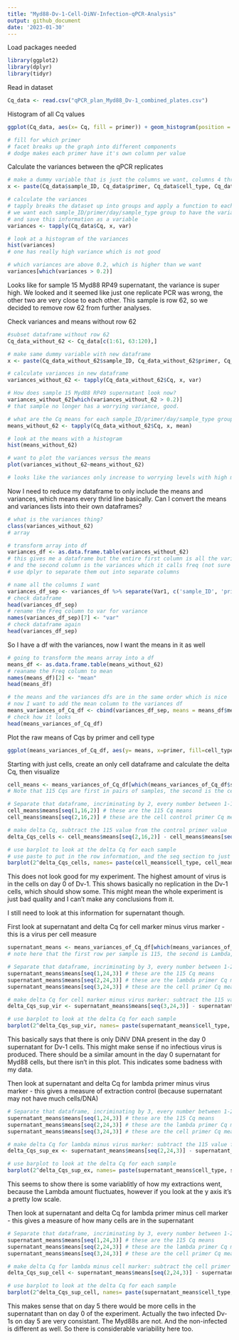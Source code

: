 ```yaml
---
title: "Myd88-Dv-1-Cell-DiNV-Infection-qPCR-Analysis"
output: github_document
date: '2023-01-30'
---
```

Load packages needed 

```r
library(ggplot2)
library(dplyr)
library(tidyr)
```


Read in dataset 
```r
Cq_data <- read.csv("qPCR_plan_Myd88_Dv-1_combined_plates.csv")

```



Histogram of all Cq values 

```r

ggplot(Cq_data, aes(x= Cq, fill = primer)) + geom_histogram(position = "dodge") + facet_grid(cell_type~sample_type) 

# fill for which primer 
# facet breaks up the graph into different components 
# dodge makes each primer have it's own column per value 

```

Calculate the variances between the qPCR replicates 
```r
# make a dummy variable that is just the columns we want, columns 4 through 9
x <- paste(Cq_data$sample_ID, Cq_data$primer, Cq_data$cell_type, Cq_data$sample_type, Cq_data$day, Cq_data$infected.)

# calculate the variances 
# tapply breaks the dataset up into groups and apply a function to each group
# we want each sample_ID/primer/day/sample_type group to have the variance calculated for the Cq value 
# and save this information as a variable 
variances <- tapply(Cq_data$Cq, x, var)

# look at a histogram of the variances 
hist(variances)
# one has really high variance which is not good 

# which variances are above 0.2, which is higher than we want 
variances[which(variances > 0.2)]

```

Looks like for sample 15 Myd88 RP49 supernatant, the variance is super high. We looked and it seemed like just one replicate PCR was wrong, the other two are very close to each other. This sample is row 62, so we decided to remove row 62 from further analyses. 

Check variances and means without row 62
```r
#subset dataframe without row 62
Cq_data_without_62 <- Cq_data[c(1:61, 63:120),]

# make same dummy variable with new dataframe
x <- paste(Cq_data_without_62$sample_ID, Cq_data_without_62$primer, Cq_data_without_62$cell_type, Cq_data_without_62$sample_type, Cq_data_without_62$day, Cq_data_without_62$infected.)

# calculate variances in new dataframe 
variances_without_62 <- tapply(Cq_data_without_62$Cq, x, var)

# How does sample 15 Myd88 RP49 supernatant look now?
variances_without_62[which(variances_without_62 > 0.2)]
# that sample no longer has a worrying variance, good. 

# what are the Cq means for each sample_ID/primer/day/sample_type group?
means_without_62 <- tapply(Cq_data_without_62$Cq, x, mean)

# look at the means with a histogram
hist(means_without_62)

# want to plot the variances versus the means 
plot(variances_without_62~means_without_62)

# looks like the variances only increase to worrying levels with high means. Rob and I talked about this and for all of them except one (which has the lowest worrying variance), there either shouldn't be any detectable virus(not infected) or vely little (day 0). All of these are for the 115 primer. We are thinking that this level of variance is just what "no virus" looks like. So we will keep these for analysis. 

```

Now I need to reduce my dataframe to only include the means and variances, which means every thrid line basically. Can I convert the means and variances lists into their own dataframes?

```r
# what is the variances thing?
class(variances_without_62)
# array

# transform array into df
variances_df <- as.data.frame.table(variances_without_62)
# this gives me a dataframe but the entire first column is all the variables 
# and the second column is the variances which it calls freq (not sure why)
# use dplyr to separate them out into separate columns 

# name all the columns I want 
variances_df_sep <- variances_df %>% separate(Var1, c('sample_ID', 'primer', 'cell_type', 'sample_type', 'day', 'infected'))
# check dataframe 
head(variances_df_sep)
# rename the Freq column to var for variance
names(variances_df_sep)[7] <- "var"
# check dataframe again
head(variances_df_sep)
```

So I have a df with the variances, now I want the means in it as well 
```r

# going to transform the means array into a df
means_df <- as.data.frame.table(means_without_62)
# reaname the Freq column to mean
names(means_df)[2] <- "mean"
head(means_df)

# the means and the variances dfs are in the same order which is nice
# now I want to add the mean column to the variances df
means_variances_of_Cq_df <- cbind(variances_df_sep, means = means_df$mean)
# check how it looks
head(means_variances_of_Cq_df)
```

Plot the raw means of Cqs by primer and cell type
```r
ggplot(means_variances_of_Cq_df, aes(y= means, x=primer, fill=cell_type)) + geom_boxplot()
```

Starting with just cells, create an only cell dataframe and calculate the delta Cq, then visualize 

```r
cell_means <- means_variances_of_Cq_df[which(means_variances_of_Cq_df$sample_type == "cells"),]
# Note that 115 Cqs are first in pairs of samples, the second is the cell control primer  

# Separate that dataframe, incriminating by 2, every number between 1-16 
cell_means$means[seq(1,16,2)] # these are the 115 Cq means 
cell_means$means[seq(2,16,2)] # these are the cell control primer Cq means 

# make delta Cq, subtract the 115 value from the control primer value 
delta_Cqs_cells <- cell_means$means[seq(2,16,2)] - cell_means$means[seq(1,16,2)]

# use barplot to look at the delta Cq for each sample
# use paste to put in the row information, and the seq section to just separate out the rows I want, the 2^ to the delta_Cqs_cells takes it from a negative to a better ratio, and the las=2 makes the labels for the box plots go vertical and readable 
barplot(2^delta_Cqs_cells, names= paste(cell_means$cell_type, cell_means$day, cell_means$infected)[seq(1,16,2)], las=2)
```

This does not look good for my experiment. The highest amount of virus is in the cells on day 0 of Dv-1. This shows basically no replication in the Dv-1 cells, which should show some. This might mean the whole experiment is just bad quality and I can't make any conclusions from it. 

I still need to look at this information for supernatant though. 

First look at supernatant and delta Cq for cell marker minus virus marker - this is a virus per cell measure 

```r
supernatant_means <- means_variances_of_Cq_df[which(means_variances_of_Cq_df$sample_type == "supernatant"),]
# note here that the first row per sample is 115, the second is Lambda, and the third is the cell primer

# Separate that dataframe, incriminating by 3, every number between 1-24 
supernatant_means$means[seq(1,24,3)] # these are the 115 Cq means 
supernatant_means$means[seq(2,24,3)] # these are the lambda primer Cq means
supernatant_means$means[seq(3,24,3)] # these are the cell primer Cq means

# make delta Cq for cell marker minus virus marker: subtract the 115 value from the control primer value 
delta_Cqs_sup_vir <- supernatant_means$means[seq(3,24,3)] - supernatant_means$means[seq(1,24,3)]

# use barplot to look at the delta Cq for each sample
barplot(2^delta_Cqs_sup_vir, names= paste(supernatant_means$cell_type, supernatant_means$day, supernatant_means$infected)[seq(1,24,3)], las=2)

```

This basically says that there is only DiNV DNA present in the day 0 supernatant for Dv-1 cells. This might make sense if no infectious virus is produced. There should be a similar amount in the day 0 supernatant for Myd88 cells, but there isn't in this plot. This indicates some badness with my data. 


Then look at supernatant and delta Cq for lambda primer minus virus marker - this gives a measure of extraction control (because supernatant may not have much cells/DNA)

```r
# Separate that dataframe, incriminating by 3, every number between 1-24 
supernatant_means$means[seq(1,24,3)] # these are the 115 Cq means 
supernatant_means$means[seq(2,24,3)] # these are the lambda primer Cq means
supernatant_means$means[seq(3,24,3)] # these are the cell primer Cq means

# make delta Cq for lambda minus virus marker: subtract the 115 value from the lambda value 
delta_Cqs_sup_ex <- supernatant_means$means[seq(2,24,3)] - supernatant_means$means[seq(1,24,3)]

# use barplot to look at the delta Cq for each sample
barplot(2^delta_Cqs_sup_ex, names= paste(supernatant_means$cell_type, supernatant_means$day, supernatant_means$infected)[seq(1,24,3)], las=2)

```

This seems to show there is some variablitly of how my extractions went, because the Lambda amount fluctuates, however if you look at the y axis it's a pretty low scale. 


Then look at supernatant and delta Cq for lambda primer minus cell marker - this gives a measure of how many cells are in the supernatant 
```r
# Separate that dataframe, incriminating by 3, every number between 1-24 
supernatant_means$means[seq(1,24,3)] # these are the 115 Cq means 
supernatant_means$means[seq(2,24,3)] # these are the lambda primer Cq means
supernatant_means$means[seq(3,24,3)] # these are the cell primer Cq means

# make delta Cq for lambda minus cell marker: subtract the cell primer value from the lambda value 
delta_Cqs_sup_cell <- supernatant_means$means[seq(2,24,3)] - supernatant_means$means[seq(3,24,3)]

# use barplot to look at the delta Cq for each sample
barplot(2^delta_Cqs_sup_cell, names= paste(supernatant_means$cell_type, supernatant_means$day, supernatant_means$infected)[seq(1,24,3)], las=2)

```

This makes sense that on day 5 there would be more cells in the supernatant than on day 0 of the experiment. Actually the two infected Dv-1s on day 5 are very consistant. The Myd88s are not. And the non-infected is different as well. So there is considerable variability here too. 


